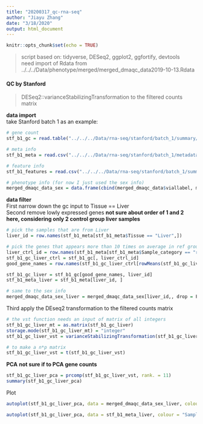 ```yaml
---
title: "20200317_qc-rna-seq"
author: "Jiayu Zhang"
date: "3/18/2020"
output: html_document
---
```


```r
knitr::opts_chunk$set(echo = TRUE)
```

> script based on: tidyverse, DESeq2, ggplot2, ggfortify, devtools  
> need import of Rdata from ../../../Data/phenotype/merged/merged_dmaqc_data2019-10-13.Rdata  


#### QC by Stanford  
> DESeq2::varianceStabilizingTransformation to the filtered counts matrix  

**data import**  
take Stanford batch 1 as an example:  

```r
# gene count 
stf_b1_gc = read.table("../../../Data/rna-seq/stanford/batch_1/summary/rsem_genes_count.txt", header = T, row.names = 1, na.strings = "NA", check.names = F)

# meta info
stf_b1_meta = read.csv("../../../Data/rna-seq/stanford/batch_1/metadata/sample_metadata_20191010.csv", header = T, row.names = 1, na.strings = "NA", check.names = F)

# feature info
stf_b1_features = read.csv("../../../Data/rna-seq/stanford/batch_1/summary/rnaseq_qc_report.csv", header = T, row.names = 1, na.strings = "NA", check.names = F)

# phenotype info (for now I just used the sex info)
merged_dmaqc_data_sex = data.frame(cbind(merged_dmaqc_data$viallabel, merged_dmaqc_data$animal.registration.sex), row.names = 1)

```
  
  **data filter**  
  First narrow down the gc input to Tissue == Liver  
  Second remove lowly expressed genes **not sure about order of 1 and 2 here, considering only 2 control group liver samples**
```r
# pick the samples that are from Liver 
liver_id = row.names(stf_b1_meta[stf_b1_meta$Tissue == "Liver",])

# pick the genes that appears more than 10 times on average in ref group
liver_ctrl_id = row.names(stf_b1_meta[stf_b1_meta$Sample_category == "ref"& stf_b1_meta$Tissue == "Liver",])
stf_b1_gc_liver_ctrl = stf_b1_gc[, liver_ctrl_id]
good_gene_names = row.names(stf_b1_gc_liver_ctrl[rowMeans(stf_b1_gc_liver_ctrl) >= 10, ])

stf_b1_gc_liver = stf_b1_gc[good_gene_names, liver_id]
stf_b1_meta_liver = stf_b1_meta[liver_id, ]

# same to the sex info
merged_dmaqc_data_sex_liver = merged_dmaqc_data_sex[liver_id,, drop = F]
```
  
  Third apply the DEseq2 transformation to the filtered counts matrix  
```r
# the vst function needs an input of matrix of all integers
stf_b1_gc_liver_mt = as.matrix(stf_b1_gc_liver)
storage.mode(stf_b1_gc_liver_mt) = "integer"
stf_b1_gc_liver_vst = varianceStabilizingTransformation(stf_b1_gc_liver_mt)

# to make a n*p matrix 
stf_b1_gc_liver_vst = t(stf_b1_gc_liver_vst)
```
  
  **PCA**
  **not sure if to PCA gene counts**  
```r
stf_b1_gc_liver_pca = prcomp(stf_b1_gc_liver_vst, rank. = 11)
summary(stf_b1_gc_liver_pca)
```
  Plot
  
```r
autoplot(stf_b1_gc_liver_pca, data = merged_dmaqc_data_sex_liver, colour = "X2")
```
```r
autoplot(stf_b1_gc_liver_pca, data = stf_b1_meta_liver, colour = "Sample_category")
```
  
  